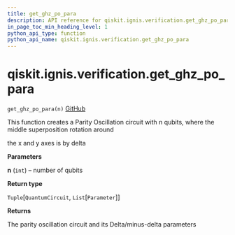 ```yaml
---
title: get_ghz_po_para
description: API reference for qiskit.ignis.verification.get_ghz_po_para
in_page_toc_min_heading_level: 1
python_api_type: function
python_api_name: qiskit.ignis.verification.get_ghz_po_para
---
```


# qiskit.ignis.verification.get\_ghz\_po\_para

<span id="qiskit.ignis.verification.get_ghz_po_para" />

`get_ghz_po_para(n)` [GitHub](https://github.com/qiskit-community/qiskit-ignis/tree/stable/0.6/qiskit/ignis/verification/entanglement/linear.py "view source code")

This function creates a Parity Oscillation circuit with n qubits, where the middle superposition rotation around

the x and y axes is by delta

**Parameters**

**n** (`int`) – number of qubits

**Return type**

`Tuple`\[`QuantumCircuit`, `List`\[`Parameter`]]

**Returns**

The parity oscillation circuit and its Delta/minus-delta parameters

